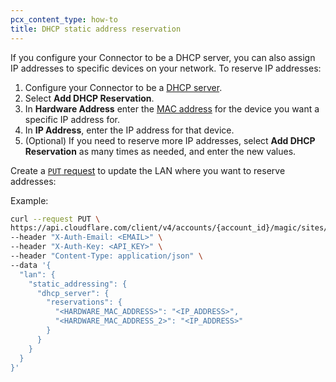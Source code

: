 ```yaml
---
pcx_content_type: how-to
title: DHCP static address reservation
---
```



If you configure your Connector to be a DHCP server, you can also assign IP addresses to specific devices on your network. To reserve IP addresses:

<Tabs syncKey="dashPlusAPI"> <TabItem label="Dashboard">

1. Configure your Connector to be a [DHCP server](/magic-wan/configuration/connector/network-options/dhcp/dhcp-server/).
2. Select **Add DHCP Reservation**.
3. In **Hardware Address** enter the [MAC address](https://en.wikipedia.org/wiki/MAC_address) for the device you want a specific IP address for.
4. In **IP Address**, enter the IP address for that device.
5. (Optional) If you need to reserve more IP addresses, select **Add DHCP Reservation** as many times as needed, and enter the new values.

</TabItem> <TabItem label="API">

<Render file="connector/account-id-api-key" />

Create a [`PUT` request](/api/resources/magic_transit/subresources/sites/subresources/lans/methods/update/) to update the LAN where you want to reserve addresses:

Example:

```bash
curl --request PUT \
https://api.cloudflare.com/client/v4/accounts/{account_id}/magic/sites/{site_id}/lans/{lan_id} \
--header "X-Auth-Email: <EMAIL>" \
--header "X-Auth-Key: <API_KEY>" \
--header "Content-Type: application/json" \
--data '{
  "lan": {
    "static_addressing": {
      "dhcp_server": {
        "reservations": {
          "<HARDWARE_MAC_ADDRESS>": "<IP_ADDRESS>",
          "<HARDWARE_MAC_ADDRESS_2>": "<IP_ADDRESS>"
        }
      }
    }
  }
}'
```

</TabItem> </Tabs>
